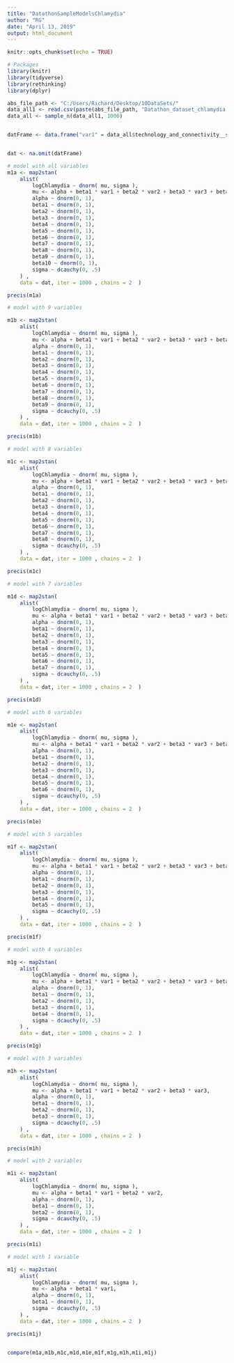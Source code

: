 ---
title: "DatathonSampleModelsChlamydia"
author: "RG"
date: "April 13, 2019"
output: html_document
---

```{r setup, include=FALSE}
knitr::opts_chunk$set(echo = TRUE)
```

```{r}
# Packages
library(knitr)
library(tidyverse)
library(rethinking)
library(dplyr)

abs_file_path <- "C:/Users/Richard/Desktop/10DataSets/"
data_all1 <- read.csv(paste(abs_file_path, "Datathon_dataset_chlamydia.csv", sep = ""))
data_all <- sample_n(data_all1, 1000)


datFrame <- data.frame("var1" = data_all$technology_and_connectivity__science__new_tech_enthusiasts, "var2" = data_all$technology_and_connectivity__electronics_enthusiast, "var3" = data_all$technology_and_connectivity__stream_music, "var4" = data_all$technology_and_connectivity__stream_videos, "var5" = data_all$technology_and_connectivity__online_gamers, "var6" = data_all$technology_and_connectivity__smart_phone_owners, "var7" = data_all$technology_and_connectivity__download_videos, "var8" = data_all$services_software_and_online_services__graphic_design_software_paid_users, "var9" = data_all$services_software_and_online_services__genealogy_research_service_paid_users, "var10" = data_all$services_software_and_online_services__graphic_design_software_paid_users, "logChlamydia" = log(data_all$chlamydia + .0001))


dat <- na.omit(datFrame)

```


```{r, results="hide"}


# model with all variables
m1a <- map2stan(
    alist(
        logChlamydia ~ dnorm( mu, sigma ),
        mu <- alpha + beta1 * var1 + beta2 * var2 + beta3 * var3 + beta4 * var4 + beta5 * var5 + beta6*var6 + beta7*var7 + beta8*var8 + beta9*var9 + beta10*var10, 
        alpha ~ dnorm(0, 1),         
        beta1 ~ dnorm(0, 1), 
        beta2 ~ dnorm(0, 1),
        beta3 ~ dnorm(0, 1),
        beta4 ~ dnorm(0, 1),
        beta5 ~ dnorm(0, 1),
        beta6 ~ dnorm(0, 1),
        beta7 ~ dnorm(0, 1),
        beta8 ~ dnorm(0, 1),
        beta9 ~ dnorm(0, 1),
        beta10 ~ dnorm(0, 1),
        sigma ~ dcauchy(0, .5)
    ) ,
    data = dat, iter = 1000 , chains = 2  )

precis(m1a)

# model with 9 variables

m1b <- map2stan(
    alist(
        logChlamydia ~ dnorm( mu, sigma ),
        mu <- alpha + beta1 * var1 + beta2 * var2 + beta3 * var3 + beta4 * var4 + beta5 * var5 + beta6*var6 + beta7*var7 + beta8*var8 + beta9*var9, 
        alpha ~ dnorm(0, 1),         
        beta1 ~ dnorm(0, 1), 
        beta2 ~ dnorm(0, 1),
        beta3 ~ dnorm(0, 1),
        beta4 ~ dnorm(0, 1),
        beta5 ~ dnorm(0, 1),
        beta6 ~ dnorm(0, 1),
        beta7 ~ dnorm(0, 1),
        beta8 ~ dnorm(0, 1),
        beta9 ~ dnorm(0, 1),
        sigma ~ dcauchy(0, .5)
    ) ,
    data = dat, iter = 1000 , chains = 2  )

precis(m1b)

# model with 8 variables

m1c <- map2stan(
    alist(
        logChlamydia ~ dnorm( mu, sigma ),
        mu <- alpha + beta1 * var1 + beta2 * var2 + beta3 * var3 + beta4 * var4 + beta5 * var5 + beta6*var6 + beta7*var7 + beta8*var8, 
        alpha ~ dnorm(0, 1),         
        beta1 ~ dnorm(0, 1), 
        beta2 ~ dnorm(0, 1),
        beta3 ~ dnorm(0, 1),
        beta4 ~ dnorm(0, 1),
        beta5 ~ dnorm(0, 1),
        beta6 ~ dnorm(0, 1),
        beta7 ~ dnorm(0, 1),
        beta8 ~ dnorm(0, 1),
        sigma ~ dcauchy(0, .5)
    ) ,
    data = dat, iter = 1000 , chains = 2  )

precis(m1c)

# model with 7 variables

m1d <- map2stan(
    alist(
        logChlamydia ~ dnorm( mu, sigma ),
        mu <- alpha + beta1 * var1 + beta2 * var2 + beta3 * var3 + beta4 * var4 + beta5 * var5 + beta6*var6 + beta7*var7, 
        alpha ~ dnorm(0, 1),         
        beta1 ~ dnorm(0, 1), 
        beta2 ~ dnorm(0, 1),
        beta3 ~ dnorm(0, 1),
        beta4 ~ dnorm(0, 1),
        beta5 ~ dnorm(0, 1),
        beta6 ~ dnorm(0, 1),
        beta7 ~ dnorm(0, 1),
        sigma ~ dcauchy(0, .5)
    ) ,
    data = dat, iter = 1000 , chains = 2  )

precis(m1d)

# model with 6 variables

m1e <- map2stan(
    alist(
        logChlamydia ~ dnorm( mu, sigma ),
        mu <- alpha + beta1 * var1 + beta2 * var2 + beta3 * var3 + beta4 * var4 + beta5 * var5 + beta6*var6, 
        alpha ~ dnorm(0, 1),         
        beta1 ~ dnorm(0, 1), 
        beta2 ~ dnorm(0, 1),
        beta3 ~ dnorm(0, 1),
        beta4 ~ dnorm(0, 1),
        beta5 ~ dnorm(0, 1),
        beta6 ~ dnorm(0, 1),
        sigma ~ dcauchy(0, .5)
    ) ,
    data = dat, iter = 1000 , chains = 2  )

precis(m1e)

# model with 5 variables

m1f <- map2stan(
    alist(
        logChlamydia ~ dnorm( mu, sigma ),
        mu <- alpha + beta1 * var1 + beta2 * var2 + beta3 * var3 + beta4 * var4 + beta5 * var5, 
        alpha ~ dnorm(0, 1),         
        beta1 ~ dnorm(0, 1), 
        beta2 ~ dnorm(0, 1),
        beta3 ~ dnorm(0, 1),
        beta4 ~ dnorm(0, 1),
        beta5 ~ dnorm(0, 1),
        sigma ~ dcauchy(0, .5)
    ) ,
    data = dat, iter = 1000 , chains = 2  )

precis(m1f)

# model with 4 variables

m1g <- map2stan(
    alist(
        logChlamydia ~ dnorm( mu, sigma ),
        mu <- alpha + beta1 * var1 + beta2 * var2 + beta3 * var3 + beta4 * var4, 
        alpha ~ dnorm(0, 1),         
        beta1 ~ dnorm(0, 1), 
        beta2 ~ dnorm(0, 1),
        beta3 ~ dnorm(0, 1),
        beta4 ~ dnorm(0, 1),
        sigma ~ dcauchy(0, .5)
    ) ,
    data = dat, iter = 1000 , chains = 2  )

precis(m1g)

# model with 3 variables

m1h <- map2stan(
    alist(
        logChlamydia ~ dnorm( mu, sigma ),
        mu <- alpha + beta1 * var1 + beta2 * var2 + beta3 * var3, 
        alpha ~ dnorm(0, 1),         
        beta1 ~ dnorm(0, 1), 
        beta2 ~ dnorm(0, 1),
        beta3 ~ dnorm(0, 1),
        sigma ~ dcauchy(0, .5)
    ) ,
    data = dat, iter = 1000 , chains = 2  )

precis(m1h)

# model with 2 variables

m1i <- map2stan(
    alist(
        logChlamydia ~ dnorm( mu, sigma ),
        mu <- alpha + beta1 * var1 + beta2 * var2, 
        alpha ~ dnorm(0, 1),         
        beta1 ~ dnorm(0, 1), 
        beta2 ~ dnorm(0, 1),
        sigma ~ dcauchy(0, .5)
    ) ,
    data = dat, iter = 1000 , chains = 2  )

precis(m1i)

# model with 1 variable

m1j <- map2stan(
    alist(
        logChlamydia ~ dnorm( mu, sigma ),
        mu <- alpha + beta1 * var1, 
        alpha ~ dnorm(0, 1),         
        beta1 ~ dnorm(0, 1), 
        sigma ~ dcauchy(0, .5)
    ) ,
    data = dat, iter = 1000 , chains = 2  )

precis(m1j)


compare(m1a,m1b,m1c,m1d,m1e,m1f,m1g,m1h,m1i,m1j)

```


